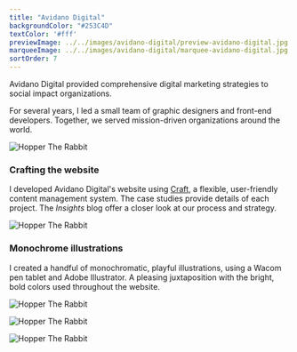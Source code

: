 ```yaml
---
title: "Avidano Digital"
backgroundColor: "#253C4D"
textColor: '#fff'
previewImage: ../../images/avidano-digital/preview-avidano-digital.jpg
marqueeImage: ../../images/avidano-digital/marquee-avidano-digital.jpg
sortOrder: 7
---
```


<IntroBlock>

Avidano Digital provided comprehensive digital marketing strategies to social impact organizations. 

</IntroBlock>

<TextBlock>

For several years, I led a small team of graphic designers and front-end developers. Together, we served mission-driven organizations around the world.

</TextBlock>

<FigureSingleBlock caption="Avidano Digital's clean typography-based logo">

![Hopper The Rabbit](../../images/logo-collection/avidano-digital.jpg)
    
</FigureSingleBlock>

<TextBlock>

### Crafting the website

I developed Avidano Digital's website using [Craft](https://craftcms.com/), a flexible, user-friendly content management system. The case studies provide details of each project. The *Insights* blog offer a closer look at our process and strategy.

</TextBlock>

<FigureSingleBlock lightbox={true} >

![Hopper The Rabbit](../../images/avidano-digital/project-showcase-grid-avidano-digital.jpg)
    
</FigureSingleBlock>

<TextBlock>

### Monochrome illustrations

I created a handful of monochromatic, playful illustrations, using a Wacom pen tablet and Adobe Illustrator. A pleasing juxtaposition with the bright, bold colors used throughout the website.

</TextBlock>

<FigureSingleBlock>

![Hopper The Rabbit](../../images/avidano-digital/ad-illustration-homepage-icons.jpg)
    
</FigureSingleBlock>

<FigureSingleBlock>

![Hopper The Rabbit](../../images/avidano-digital/ad-illustration-our-team.jpg)
    
</FigureSingleBlock>

<FigureSingleBlock>

![Hopper The Rabbit](../../images/avidano-digital/ad-illustration-contact-us.jpg)
    
</FigureSingleBlock>